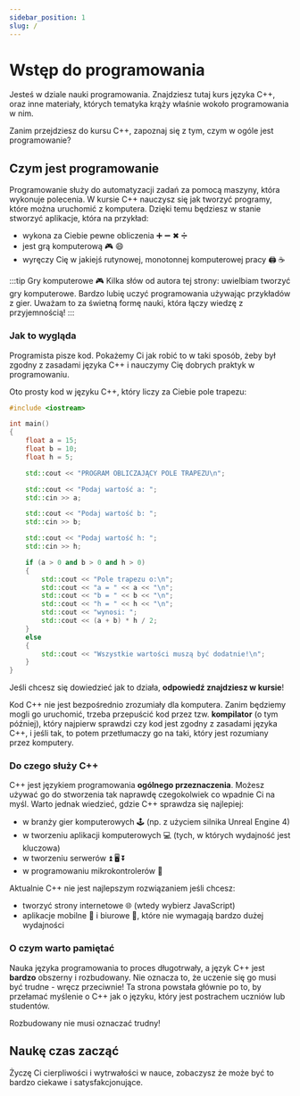 ```yaml
---
sidebar_position: 1
slug: /
---
```


# Wstęp do programowania


Jesteś w dziale nauki programowania. Znajdziesz tutaj kurs języka C++, oraz inne materiały,
których tematyka krąży właśnie wokoło programowania w nim.

Zanim przejdziesz do kursu C++, zapoznaj się z tym, czym w ogóle jest programowanie?

## Czym jest programowanie

Programowanie służy do automatyzacji zadań za pomocą maszyny, która wykonuje polecenia.
W kursie C++ nauczysz się jak tworzyć programy, które można uruchomić z komputera.
Dzięki temu będziesz w stanie stworzyć aplikacje, która na przykład:

- wykona za Ciebie pewne obliczenia ➕ ➖ ✖ ➗
- jest grą komputerową 🎮 😄
- wyręczy Cię w jakiejś rutynowej, monotonnej komputerowej pracy 🖨 ☕

:::tip Gry komputerowe 🎮
Kilka słów od autora tej strony: uwielbiam tworzyć gry komputerowe. Bardzo lubię uczyć programowania
używając przykładów z gier. Uważam to za świetną formę nauki, która łączy wiedzę z przyjemnością! 
:::

### Jak to wygląda

Programista pisze kod. Pokażemy Ci jak robić to w taki sposób, żeby był zgodny
z zasadami języka C++ i nauczymy Cię dobrych praktyk w programowaniu.

Oto prosty kod w języku C++, który liczy za Ciebie pole trapezu:

<CustomCodeBlock lineNumbers maxLines={15} withTitle resizable>

```cpp title="main.cpp"
#include <iostream>

int main()
{
	float a = 15;
	float b = 10;
	float h = 5;

	std::cout << "PROGRAM OBLICZAJĄCY POLE TRAPEZU\n";

	std::cout << "Podaj wartość a: ";
	std::cin >> a;

	std::cout << "Podaj wartość b: ";
	std::cin >> b;

	std::cout << "Podaj wartość h: ";
	std::cin >> h;

	if (a > 0 and b > 0 and h > 0)
	{
		std::cout << "Pole trapezu o:\n";
		std::cout << "a = " << a << "\n";
		std::cout << "b = " << b << "\n";
		std::cout << "h = " << h << "\n";
		std::cout << "wynosi: ";
		std::cout << (a + b) * h / 2;
	}
	else
	{
		std::cout << "Wszystkie wartości muszą być dodatnie!\n";
	}
}
```

</CustomCodeBlock>

Jeśli chcesz się dowiedzieć jak to działa, **odpowiedź znajdziesz w kursie**!

Kod C++ nie jest bezpośrednio zrozumiały dla komputera. Zanim będziemy mogli go uruchomić,
trzeba przepuścić kod przez tzw. **kompilator** (o tym później), który najpierw sprawdzi
czy kod jest zgodny z zasadami języka C++, i jeśli tak, to potem przetłumaczy go na taki,
który jest rozumiany przez komputery.

### Do czego służy C++

C++ jest językiem programowania **ogólnego przeznaczenia**. Możesz używać go do stworzenia
tak naprawdę czegokolwiek co wpadnie Ci na myśl. Warto jednak wiedzieć, gdzie C++
sprawdza się najlepiej:

- w branży gier komputerowych 🕹 (np. z użyciem silnika Unreal Engine 4)
- w tworzeniu aplikacji komputerowych 💻 (tych, w których wydajność jest kluczowa)
- w tworzeniu serwerów ⏫ 🖥 ⏬
- w programowaniu mikrokontrolerów 🤖

Aktualnie C++ nie jest najlepszym rozwiązaniem jeśli chcesz:

- tworzyć strony internetowe 🌐 (wtedy wybierz JavaScript)
- aplikacje mobilne 📱 i biurowe 🏢, które nie wymagają bardzo dużej wydajności

### O czym warto pamiętać

Nauka języka programowania to proces długotrwały, a język C++ jest **bardzo** obszerny i rozbudowany.
Nie oznacza to, że uczenie się go musi być trudne - wręcz przeciwnie! Ta strona powstała głównie
po to, by przełamać myślenie o C++ jak o języku, który jest postrachem uczniów lub studentów.

Rozbudowany nie musi oznaczać trudny!

## Naukę czas zacząć

Życzę Ci cierpliwości i wytrwałości w nauce, zobaczysz że może być to bardzo ciekawe
i satysfakcjonujące.
